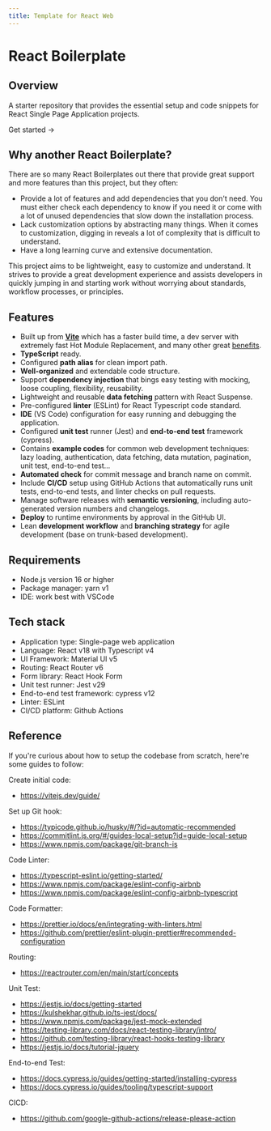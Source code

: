 ```yaml
---
title: Template for React Web
---
```




# React Boilerplate

## Overview

A starter repository that provides the essential setup
and code snippets for React Single Page Application projects.

<Link className={styles.cta} href="/getting-started/setup">Get started <span>→</span></Link>


## Why another React Boilerplate?

There are so many React Boilerplates out there that provide
great support and more features than this project, but they often:

- Provide a lot of features and add dependencies that you don't need.
You must either check each dependency to know if you need it
or come with a lot of unused dependencies that slow down
the installation process.
- Lack customization options by abstracting many things.
When it comes to customization, digging in reveals a lot of
complexity that is difficult to understand.
- Have a long learning curve and extensive documentation.

This project aims to be lightweight, easy to customize and
understand. It strives to provide a great development experience
and assists developers in quickly jumping in and starting work
without worrying about standards, workflow processes, or principles.


## Features

- Built up from **[Vite](https://vitejs.dev/)** which has a faster build time, a dev server with extremely fast Hot Module Replacement, and many other great [benefits](https://vitejs.dev/guide/features.html).
- **TypeScript** ready.
- Configured **path alias** for clean import path.
- **Well-organized** and extendable code structure.
- Support **dependency injection** that bings easy testing with mocking, loose coupling, flexibility, reusability.
- Lightweight and reusable **data fetching** pattern with React Suspense.
- Pre-configured **linter** (ESLint) for React Typescript code standard.
- **IDE** (VS Code) configuration for easy running and debugging the application.
- Configured **unit test** runner (Jest) and **end-to-end test** framework (cypress).
- Contains **example codes** for common web development techniques: lazy loading, authentication, data fetching, data mutation, pagination, unit test, end-to-end test...
- **Automated check** for commit message and branch name on commit.
- Include **CI/CD** setup using GitHub Actions that automatically runs unit tests, end-to-end tests, and linter checks on pull requests.
- Manage software releases with **semantic versioning**, including auto-generated version numbers and changelogs.
- **Deploy** to runtime environments by approval in the GitHub UI.
- Lean **development workflow** and **branching strategy** for agile development (base on trunk-based development).


## Requirements

- Node.js version 16 or higher
- Package manager: yarn v1
- IDE: work best with VSCode


## Tech stack

- Application type: Single-page web application
- Language: React v18 with Typescript v4
- UI Framework: Material UI v5
- Routing: React Router v6
- Form library: React Hook Form
- Unit test runner: Jest v29
- End-to-end test framework: cypress v12
- Linter: ESLint
- CI/CD platform: Github Actions


## Reference

If you're curious about how to setup the codebase from scratch,
here're some guides to follow:

Create initial code:

- https://vitejs.dev/guide/

Set up Git hook:

- https://typicode.github.io/husky/#/?id=automatic-recommended
- https://commitlint.js.org/#/guides-local-setup?id=guide-local-setup
- https://www.npmjs.com/package/git-branch-is

Code Linter:

- https://typescript-eslint.io/getting-started/
- https://www.npmjs.com/package/eslint-config-airbnb
- https://www.npmjs.com/package/eslint-config-airbnb-typescript

Code Formatter:
- https://prettier.io/docs/en/integrating-with-linters.html
- https://github.com/prettier/eslint-plugin-prettier#recommended-configuration

Routing:

- https://reactrouter.com/en/main/start/concepts

Unit Test:

- https://jestjs.io/docs/getting-started
- https://kulshekhar.github.io/ts-jest/docs/
- https://www.npmjs.com/package/jest-mock-extended
- https://testing-library.com/docs/react-testing-library/intro/
- https://github.com/testing-library/react-hooks-testing-library
- https://jestjs.io/docs/tutorial-jquery

End-to-end Test:

- https://docs.cypress.io/guides/getting-started/installing-cypress
- https://docs.cypress.io/guides/tooling/typescript-support

CICD:

- https://github.com/google-github-actions/release-please-action

